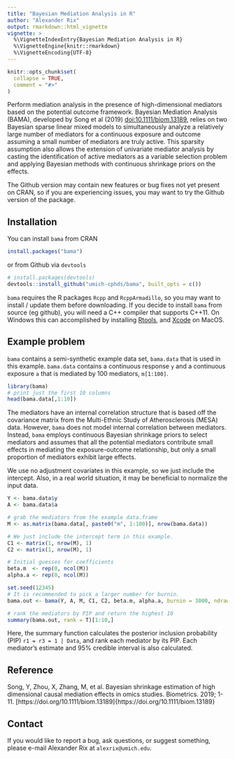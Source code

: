 ```yaml
---
title: "Bayesian Mediation Analysis in R"
author: "Alexander Rix"
output: rmarkdown::html_vignette
vignette: >
  %\VignetteIndexEntry{Bayesian Mediation Analysis in R}
  %\VignetteEngine{knitr::rmarkdown}
  %\VignetteEncoding{UTF-8}
---
```


```r
knitr::opts_chunk$set(
  collapse = TRUE,
  comment = "#>"
)
```

Perform mediation analysis in the presence of high-dimensional
mediators based on the potential outcome framework. Bayesian Mediation
Analysis (BAMA), developed by Song et al (2019) <doi:10.1111/biom.13189>,
relies on two Bayesian sparse linear mixed models to simultaneously analyze
a relatively large number of mediators for a continuous exposure and outcome
assuming a small number of mediators are truly active. This sparsity
assumption also allows the extension of univariate mediator analysis by
casting the identification of active mediators as a variable selection
problem and applying Bayesian methods with continuous shrinkage priors on
the effects.


The Github version may contain new features or bug fixes not yet present on
CRAN, so if you are experiencing issues, you may want to try the Github
version of the package.

## Installation
You can install `bama` from CRAN
```r
install.packages("bama")

```

or from Github via `devtools`
```r
# install.packages(devtools)
devtools::install_github("umich-cphds/bama", built_opts = c())
```
`bama` requires the R packages `Rcpp` and `RcppArmadillo`, so you may want to
install / update them before downloading. If you decide to install `bama` from
source (eg github), you will need a C++ compiler that supports C++11. On Windows
this can accomplished by installing
[Rtools](https://cran.r-project.org/bin/windows/Rtools/), and
[Xcode](https://apps.apple.com/us/app/xcode/id497799835?mt=12) on MacOS.

## Example problem
`bama` contains a semi-synthetic example data set, `bama.data` that is used in
this example. `bama.data` contains a continuous response `y` and a continuous
exposure `a` that is mediated by 100 mediators, `m[1:100]`.

```r
library(bama)
# print just the first 10 columns
head(bama.data[,1:10])
```

The mediators have an internal correlation structure that is based off the
covariance matrix from the Multi-Ethnic Study of Atherosclerosis (MESA) data.
However, `bama` does not model internal correlation between mediators.
Instead, `bama` employs continuous Bayesian shrinkage priors to select mediators
and assumes that all the potential mediators contribute small effects
in mediating the exposure-outcome relationship, but only a small proportion of
mediators exhibit large effects.

We use no adjustment covariates in this example, so we just include the
intercept. Also, in a real world situation, it may be beneficial to normalize
the input data.

```r

Y <- bama.data$y
A <- bama.data$a

# grab the mediators from the example data.frame
M <- as.matrix(bama.data[, paste0("m", 1:100)], nrow(bama.data))

# We just include the intercept term in this example.
C1 <- matrix(1, nrow(M), 1)
C2 <- matrix(1, nrow(M), 1)

# Initial guesses for coefficients
beta.m  <- rep(0, ncol(M))
alpha.a <- rep(0, ncol(M))

set.seed(12345)
# It is recommended to pick a larger number for burnin.
bama.out <- bama(Y, A, M, C1, C2, beta.m, alpha.a, burnin = 3000, ndraws = 100)

# rank the mediators by PIP and return the highest 10
summary(bama.out, rank = T)[1:10,]
```

Here, the summary function calculates the posterior inclusion probability (PIP)
`r1 = r3 = 1 | Data`, and rank each mediator by its PIP. Each mediator's
estimate and 95\% credible interval is also calculated.

## Reference
Song, Y, Zhou, X, Zhang, M, et al. Bayesian shrinkage estimation of high
dimensional causal mediation effects in omics studies. Biometrics. 2019;
1-11. [https://doi.org/10.1111/biom.13189]{https://doi.org/10.1111/biom.13189}

## Contact
If you would like to report a bug, ask questions, or suggest something, please
e-mail Alexander Rix at `alexrix@umich.edu`.

